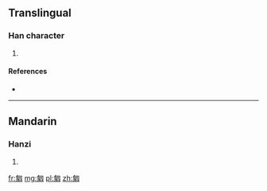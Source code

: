 ==Translingual==

===Han character===
{{Han char|rn=20|rad=勹|as=13|sn=15|four=|canj=心竹竹口 (PHHR)}}

# {{defn|Han|sort=勹13}}

====References====
* {{Han ref|kx=0152.120|dkj=02563|dj=0341.330|hdz=10261.060|uh=5314|ud=21268}}

----

==Mandarin==

===Hanzi===
{{cmn-hanzi|pin=[[qiōng]] ([[qiong1]])|wg=ch'iung<sup>1</sup>}}

# {{defn|lang=cmn|sort=勹13}}

[[fr:匔]]
[[mg:匔]]
[[pl:匔]]
[[zh:匔]]